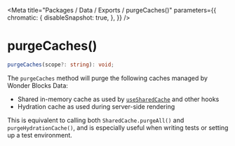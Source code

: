 
<Meta
    title="Packages / Data / Exports / purgeCaches()"
    parameters={{
        chromatic: {
            disableSnapshot: true,
        },
    }}
/>

# purgeCaches()

```ts
purgeCaches(scope?: string): void;
```

The `purgeCaches` method will purge the following caches managed by Wonder Blocks Data:

-   Shared in-memory cache as used by [`useSharedCache`](/docs/data-exports-usesharedcache--page) and other hooks
-   Hydration cache as used during server-side rendering

This is equivalent to calling both `SharedCache.purgeAll()` and `purgeHydrationCache()`, and is especially useful when writing tests or setting up a test environment.
